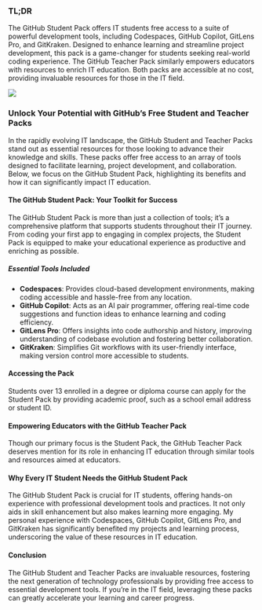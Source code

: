 ### TL;DR

The GitHub Student Pack offers IT students free access to a suite of powerful development tools, including Codespaces, GitHub Copilot, GitLens Pro, and GitKraken. Designed to enhance learning and streamline project development, this pack is a game-changer for students seeking real-world coding experience. The GitHub Teacher Pack similarly empowers educators with resources to enrich IT education. Both packs are accessible at no cost, providing invaluable resources for those in the IT field.

![](main.png)

### Unlock Your Potential with GitHub's Free Student and Teacher Packs

In the rapidly evolving IT landscape, the GitHub Student and Teacher Packs stand out as essential resources for those looking to advance their knowledge and skills. These packs offer free access to an array of tools designed to facilitate learning, project development, and collaboration. Below, we focus on the GitHub Student Pack, highlighting its benefits and how it can significantly impact IT education.

#### The GitHub Student Pack: Your Toolkit for Success

The GitHub Student Pack is more than just a collection of tools; it's a comprehensive platform that supports students throughout their IT journey. From coding your first app to engaging in complex projects, the Student Pack is equipped to make your educational experience as productive and enriching as possible.

##### Essential Tools Included

- **Codespaces**: Provides cloud-based development environments, making coding accessible and hassle-free from any location.
- **GitHub Copilot**: Acts as an AI pair programmer, offering real-time code suggestions and function ideas to enhance learning and coding efficiency.
- **GitLens Pro**: Offers insights into code authorship and history, improving understanding of codebase evolution and fostering better collaboration.
- **GitKraken**: Simplifies Git workflows with its user-friendly interface, making version control more accessible to students.

#### Accessing the Pack

Students over 13 enrolled in a degree or diploma course can apply for the Student Pack by providing academic proof, such as a school email address or student ID.

#### Empowering Educators with the GitHub Teacher Pack

Though our primary focus is the Student Pack, the GitHub Teacher Pack deserves mention for its role in enhancing IT education through similar tools and resources aimed at educators.

#### Why Every IT Student Needs the GitHub Student Pack

The GitHub Student Pack is crucial for IT students, offering hands-on experience with professional development tools and practices. It not only aids in skill enhancement but also makes learning more engaging. My personal experience with Codespaces, GitHub Copilot, GitLens Pro, and GitKraken has significantly benefited my projects and learning process, underscoring the value of these resources in IT education.

#### Conclusion

The GitHub Student and Teacher Packs are invaluable resources, fostering the next generation of technology professionals by providing free access to essential development tools. If you're in the IT field, leveraging these packs can greatly accelerate your learning and career progress.